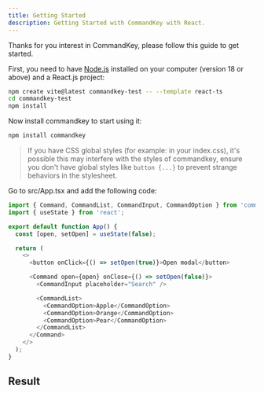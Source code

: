 ```yaml
---
title: Getting Started
description: Getting Started with CommandKey with React.
---
```



Thanks for you interest in CommandKey, please follow this guide to get started.

First, you need to have [Node.js](https://nodejs.org/en) installed on your computer (version 18 or above) and a React.js project:

```sh
npm create vite@latest commandkey-test -- --template react-ts
cd commandkey-test
npm install
```

Now install commandkey to start using it:
```sh
npm install commandkey
```

> If you have CSS global styles (for example: in your index.css), it's possible this may interfere with the styles of commandkey, ensure you don't have global styles like `button {...}` to prevent strange behaviors in the stylesheet. 

Go to src/App.tsx and add the following code:
```js
import { Command, CommandList, CommandInput, CommandOption } from 'commandkey';
import { useState } from 'react';

export default function App() {
  const [open, setOpen] = useState(false);

  return (
    <>
      <button onClick={() => setOpen(true)}>Open modal</button>

      <Command open={open} onClose={() => setOpen(false)}>
        <CommandInput placeholder="Search" />

        <CommandList>
          <CommandOption>Apple</CommandOption>
          <CommandOption>Orange</CommandOption>
          <CommandOption>Pear</CommandOption>
        </CommandList>
      </Command>
    </>
  );
}
```

## Result
<ExampleContainer>
  <CommandExample client:idle />
</ExampleContainer>